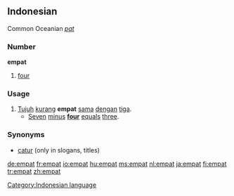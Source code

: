 ==Indonesian==
Common Oceanian ''[[pat]]''
===Number===
'''empat'''

# [[four]]

===Usage===
# [[tujuh|Tujuh]] [[kurang]] '''empat''' [[sama]] [[dengan]] [[tiga]].
#* [[seven|Seven]] [[minus]] '''[[four]]''' [[equal]]s [[three]].

===Synonyms===
* [[catur]] (only in slogans, titles)

[[Category:Indonesian language]]

[[de:empat]]
[[fr:empat]]
[[io:empat]]
[[hu:empat]]
[[ms:empat]]
[[nl:empat]]
[[ja:empat]]
[[fi:empat]]
[[tr:empat]]
[[zh:empat]]